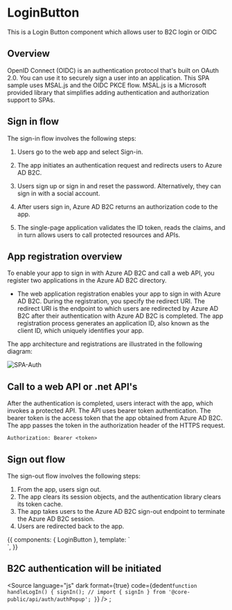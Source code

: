 <!-- LoginButton.stories.mdx -->



<Meta
  title="Components/Login/LoginButton"
  component={LoginButton}
  decorators={[withKnobs]}
/>

# LoginButton

This is a Login Button component which allows user to B2C login or OIDC

<Props of={LoginButton} />

## Overview

OpenID Connect (OIDC) is an authentication protocol that's built on OAuth 2.0. You can use it to securely sign a user into an application. This SPA sample uses MSAL.js and the OIDC PKCE flow. MSAL.js is a Microsoft provided library that simplifies adding authentication and authorization support to SPAs.

## Sign in flow

The sign-in flow involves the following steps:

1. Users go to the web app and select Sign-in.

2. The app initiates an authentication request and redirects users to Azure AD B2C.
3. Users sign up or sign in and reset the password. Alternatively, they can sign in with a social account.
4. After users sign in, Azure AD B2C returns an authorization code to the app.
5. The single-page application validates the ID token, reads the claims, and in turn allows users to call protected resources and APIs.

## App registration overview

To enable your app to sign in with Azure AD B2C and call a web API, you register two applications in the Azure AD B2C directory.

- The web application registration enables your app to sign in with Azure AD B2C. During the registration, you specify the redirect URI. The redirect URI is the endpoint to which users are redirected by Azure AD B2C after their authentication with Azure AD B2C is completed. The app registration process generates an application ID, also known as the client ID, which uniquely identifies your app.

The app architecture and registrations are illustrated in the following diagram:

![SPA-Auth](https://learn.microsoft.com/en-us/azure/active-directory-b2c/media/configure-authentication-sample-spa-app/spa-app-with-api-architecture.png)

## Call to a web API or .net API's

After the authentication is completed, users interact with the app, which invokes a protected API. The API uses bearer token authentication. The bearer token is the access token that the app obtained from Azure AD B2C. The app passes the token in the authorization header of the HTTPS request.

`Authorization: Bearer <token>`

## Sign out flow

The sign-out flow involves the following steps:

1. From the app, users sign out.
2. The app clears its session objects, and the authentication library clears its token cache.
3. The app takes users to the Azure AD B2C sign-out endpoint to terminate the Azure AD B2C session.
4. Users are redirected back to the app.

<Canvas>
  <Story
    name="Primary"
    height="400px"
  >
    {{
      components: { LoginButton },
      template: `<div> <LoginButton /> </div>`,
    }}
  </Story>
</Canvas>

## B2C authentication will be initiated

<Source
  language="js"
  dark
  format={true}
  code={dedent`
    function handleLogIn() {
        signIn(); // import { signIn } from '@core-public/api/auth/authPopup';
    }
`}
/>
;
